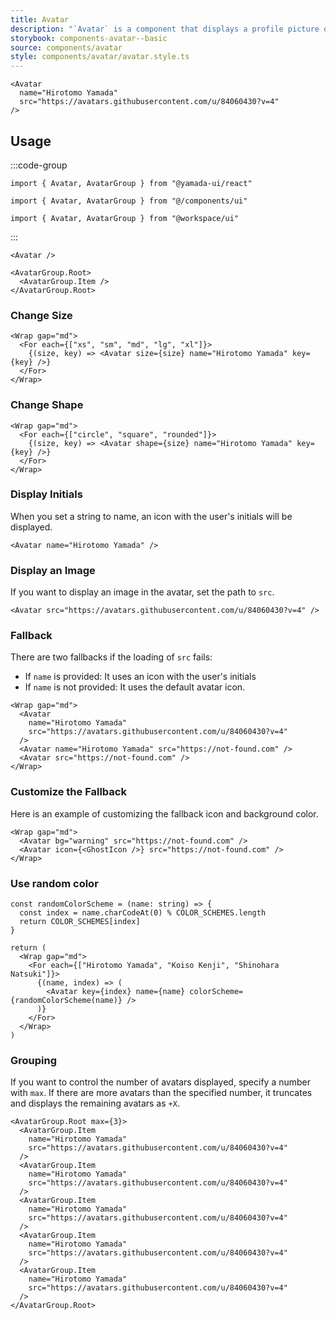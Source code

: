 ```yaml
---
title: Avatar
description: "`Avatar` is a component that displays a profile picture or an icon with initials representing a user."
storybook: components-avatar--basic
source: components/avatar
style: components/avatar/avatar.style.ts
---
```


```tsx preview
<Avatar
  name="Hirotomo Yamada"
  src="https://avatars.githubusercontent.com/u/84060430?v=4"
/>
```

## Usage

:::code-group

```tsx [package]
import { Avatar, AvatarGroup } from "@yamada-ui/react"
```

```tsx [alias]
import { Avatar, AvatarGroup } from "@/components/ui"
```

```tsx [monorepo]
import { Avatar, AvatarGroup } from "@workspace/ui"
```

:::

```tsx
<Avatar />
```

```tsx
<AvatarGroup.Root>
  <AvatarGroup.Item />
</AvatarGroup.Root>
```

### Change Size

```tsx preview
<Wrap gap="md">
  <For each={["xs", "sm", "md", "lg", "xl"]}>
    {(size, key) => <Avatar size={size} name="Hirotomo Yamada" key={key} />}
  </For>
</Wrap>
```

### Change Shape

```tsx preview
<Wrap gap="md">
  <For each={["circle", "square", "rounded"]}>
    {(size, key) => <Avatar shape={size} name="Hirotomo Yamada" key={key} />}
  </For>
</Wrap>
```

### Display Initials

When you set a string to name, an icon with the user's initials will be displayed.

```tsx preview
<Avatar name="Hirotomo Yamada" />
```

### Display an Image

If you want to display an image in the avatar, set the path to `src`.

```tsx preview
<Avatar src="https://avatars.githubusercontent.com/u/84060430?v=4" />
```

### Fallback

There are two fallbacks if the loading of `src` fails:

- If `name` is provided: It uses an icon with the user's initials
- If `name` is not provided: It uses the default avatar icon.

```tsx preview
<Wrap gap="md">
  <Avatar
    name="Hirotomo Yamada"
    src="https://avatars.githubusercontent.com/u/84060430?v=4"
  />
  <Avatar name="Hirotomo Yamada" src="https://not-found.com" />
  <Avatar src="https://not-found.com" />
</Wrap>
```

### Customize the Fallback

Here is an example of customizing the fallback icon and background color.

```tsx preview
<Wrap gap="md">
  <Avatar bg="warning" src="https://not-found.com" />
  <Avatar icon={<GhostIcon />} src="https://not-found.com" />
</Wrap>
```

### Use random color

```tsx preview functional
const randomColorScheme = (name: string) => {
  const index = name.charCodeAt(0) % COLOR_SCHEMES.length
  return COLOR_SCHEMES[index]
}

return (
  <Wrap gap="md">
    <For each={["Hirotomo Yamada", "Koiso Kenji", "Shinohara Natsuki"]}>
      {(name, index) => (
        <Avatar key={index} name={name} colorScheme={randomColorScheme(name)} />
      )}
    </For>
  </Wrap>
)
```

### Grouping

If you want to control the number of avatars displayed, specify a number with `max`. If there are more avatars than the specified number, it truncates and displays the remaining avatars as `+X`.

```tsx preview
<AvatarGroup.Root max={3}>
  <AvatarGroup.Item
    name="Hirotomo Yamada"
    src="https://avatars.githubusercontent.com/u/84060430?v=4"
  />
  <AvatarGroup.Item
    name="Hirotomo Yamada"
    src="https://avatars.githubusercontent.com/u/84060430?v=4"
  />
  <AvatarGroup.Item
    name="Hirotomo Yamada"
    src="https://avatars.githubusercontent.com/u/84060430?v=4"
  />
  <AvatarGroup.Item
    name="Hirotomo Yamada"
    src="https://avatars.githubusercontent.com/u/84060430?v=4"
  />
  <AvatarGroup.Item
    name="Hirotomo Yamada"
    src="https://avatars.githubusercontent.com/u/84060430?v=4"
  />
</AvatarGroup.Root>
```
